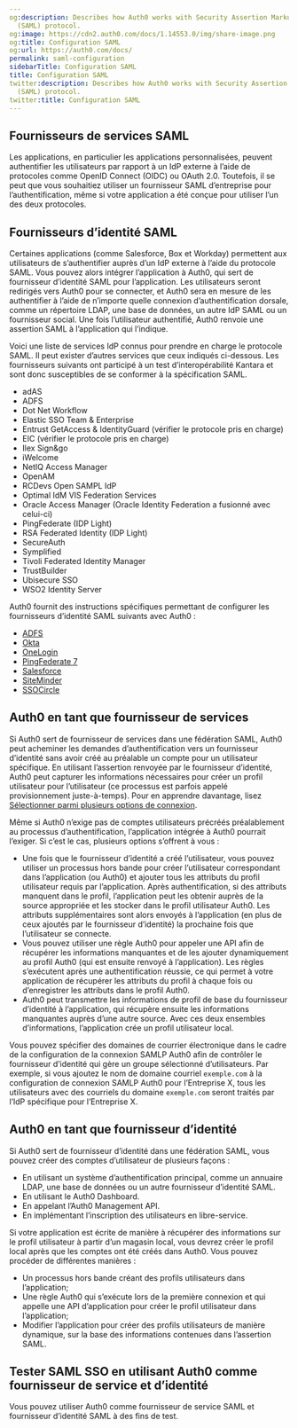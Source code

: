 ```yaml
---
og:description: Describes how Auth0 works with Security Assertion Markup Language
  (SAML) protocol.
og:image: https://cdn2.auth0.com/docs/1.14553.0/img/share-image.png
og:title: Configuration SAML
og:url: https://auth0.com/docs/
permalink: saml-configuration
sidebarTitle: Configuration SAML
title: Configuration SAML
twitter:description: Describes how Auth0 works with Security Assertion Markup Language
  (SAML) protocol.
twitter:title: Configuration SAML
---
```


## Fournisseurs de services SAML

Les applications, en particulier les applications personnalisées, peuvent authentifier les utilisateurs par rapport à un IdP externe à l’aide de protocoles comme OpenID Connect (OIDC) ou OAuth 2.0. Toutefois, il se peut que vous souhaitiez utiliser un fournisseur SAML d’entreprise pour l’authentification, même si votre application a été conçue pour utiliser l’un des deux protocoles.

## Fournisseurs d’identité SAML

Certaines applications (comme Salesforce, Box et Workday) permettent aux utilisateurs de s’authentifier auprès d’un IdP externe à l’aide du protocole SAML. Vous pouvez alors intégrer l’application à Auth0, qui sert de fournisseur d’identité SAML pour l’application. Les utilisateurs seront redirigés vers Auth0 pour se connecter, et Auth0 sera en mesure de les authentifier à l’aide de n’importe quelle connexion d’authentification dorsale, comme un répertoire LDAP, une base de données, un autre IdP SAML ou un fournisseur social. Une fois l’utilisateur authentifié, Auth0 renvoie une assertion SAML à l’application qui l’indique.

Voici une liste de services IdP connus pour prendre en charge le protocole SAML. Il peut exister d’autres services que ceux indiqués ci-dessous. Les fournisseurs suivants ont participé à un test d’interopérabilité Kantara et sont donc susceptibles de se conformer à la spécification SAML.

* adAS
* ADFS
* Dot Net Workflow
* Elastic SSO Team & Enterprise
* Entrust GetAccess & IdentityGuard (vérifier le protocole pris en charge)
* EIC (vérifier le protocole pris en charge)
* Ilex Sign&go
* iWelcome
* NetIQ Access Manager
* OpenAM
* RCDevs Open SAMPL IdP
* Optimal IdM VIS Federation Services
* Oracle Access Manager (Oracle Identity Federation a fusionné avec celui-ci)
* PingFederate (IDP Light)
* RSA Federated Identity (IDP Light)
* SecureAuth
* Symplified
* Tivoli Federated Identity Manager
* TrustBuilder
* Ubisecure SSO
* WSO2 Identity Server

Auth0 fournit des instructions spécifiques permettant de configurer les fournisseurs d’identité SAML suivants avec Auth0 :

* [ADFS](/saml-configuration/configure-auth0-saml-service-provider/configure-adfs-saml-connections)
* [Okta](/saml-configuration/configure-auth0-saml-service-provider/configure-okta-as-saml-identity-provider)
* [OneLogin](/saml-configuration/configure-auth0-saml-service-provider/configure-onelogin-as-saml-identity-provider)
* [PingFederate 7](/saml-configuration/configure-auth0-saml-service-provider/configure-pingfederate-as-saml-identity-provider)
* [Salesforce](/saml-configuration/configure-auth0-saml-service-provider/configure-salesforce-as-saml-identity-provider)
* [SiteMinder](/saml-configuration/configure-auth0-saml-service-provider/configure-siteminder-as-saml-identity-provider)
* [SSOCircle](/saml-configuration/configure-auth0-saml-service-provider/configure-ssocircle-as-saml-identity-provider)

## Auth0 en tant que fournisseur de services

Si Auth0 sert de fournisseur de services dans une fédération SAML, Auth0 peut acheminer les demandes d’authentification vers un fournisseur d’identité sans avoir créé au préalable un compte pour un utilisateur spécifique. En utilisant l’assertion renvoyée par le fournisseur d’identité, Auth0 peut capturer les informations nécessaires pour créer un profil utilisateur pour l’utilisateur (ce processus est parfois appelé provisionnement juste-à-temps). Pour en apprendre davantage, lisez [Sélectionner parmi plusieurs options de connexion](/libraries/lock/selecting-from-multiple-connection-options).

Même si Auth0 n’exige pas de comptes utilisateurs précréés préalablement au processus d’authentification, l’application intégrée à Auth0 pourrait l’exiger. Si c’est le cas, plusieurs options s’offrent à vous :

* Une fois que le fournisseur d’identité a créé l’utilisateur, vous pouvez utiliser un processus hors bande pour créer l’utilisateur correspondant dans l’application (ou Auth0) et ajouter tous les attributs du profil utilisateur requis par l’application. Après authentification, si des attributs manquent dans le profil, l’application peut les obtenir auprès de la source appropriée et les stocker dans le profil utilisateur Auth0. Les attributs supplémentaires sont alors envoyés à l’application (en plus de ceux ajoutés par le fournisseur d’identité) la prochaine fois que l’utilisateur se connecte.
* Vous pouvez utiliser une règle Auth0 pour appeler une API afin de récupérer les informations manquantes et de les ajouter dynamiquement au profil Auth0 (qui est ensuite renvoyé à l’application). Les règles s’exécutent après une authentification réussie, ce qui permet à votre application de récupérer les attributs du profil à chaque fois ou d’enregistrer les attributs dans le profil Auth0.
* Auth0 peut transmettre les informations de profil de base du fournisseur d’identité à l’application, qui récupère ensuite les informations manquantes auprès d’une autre source. Avec ces deux ensembles d’informations, l’application crée un profil utilisateur local.

Vous pouvez spécifier des domaines de courrier électronique dans le cadre de la configuration de la connexion SAMLP Auth0 afin de contrôler le fournisseur d’identité qui gère un groupe sélectionné d’utilisateurs. Par exemple, si vous ajoutez le nom de domaine courriel `exemple.com` à la configuration de connexion SAMLP Auth0 pour l’Entreprise X, tous les utilisateurs avec des courriels du domaine `exemple.com` seront traités par l’IdP spécifique pour l’Entreprise X.

## Auth0 en tant que fournisseur d’identité

Si Auth0 sert de fournisseur d’identité dans une fédération SAML, vous pouvez créer des comptes d’utilisateur de plusieurs façons :

* En utilisant un système d’authentification principal, comme un annuaire LDAP, une base de données ou un autre fournisseur d’identité SAML.
* En utilisant le Auth0 Dashboard.
* En appelant l’Auth0 Management API.
* En implémentant l’inscription des utilisateurs en libre-service.

Si votre application est écrite de manière à récupérer des informations sur le profil utilisateur à partir d’un magasin local, vous devrez créer le profil local après que les comptes ont été créés dans Auth0. Vous pouvez procéder de différentes manières :

* Un processus hors bande créant des profils utilisateurs dans l’application;
* Une règle Auth0 qui s’exécute lors de la première connexion et qui appelle une API d’application pour créer le profil utilisateur dans l’application;
* Modifier l’application pour créer des profils utilisateurs de manière dynamique, sur la base des informations contenues dans l’assertion SAML.

## Tester SAML SSO en utilisant Auth0 comme fournisseur de service et d’identité

Vous pouvez utiliser Auth0 comme fournisseur de service SAML et fournisseur d’identité SAML à des fins de test.